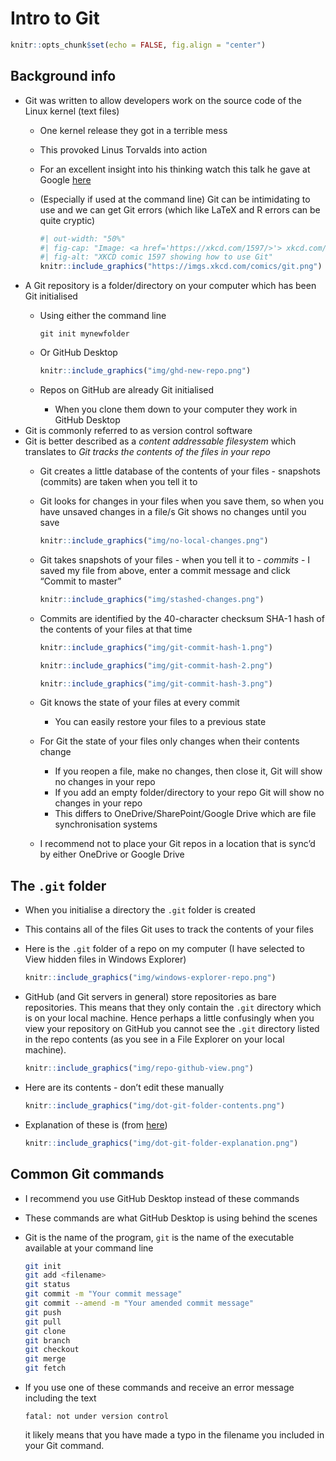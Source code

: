 # Intro to Git

```r
knitr::opts_chunk$set(echo = FALSE, fig.align = "center")
```

## Background info

- Git was written to allow developers work on the source code of the Linux kernel (text files)
  - One kernel release they got in a terrible mess
  - This provoked Linus Torvalds into action
  - For an excellent insight into his thinking watch this talk he gave at Google [here](https://youtu.be/4XpnKHJAok8)  
  - (Especially if used at the command line) Git can be intimidating to use and we can get Git errors (which like LaTeX and R errors can be quite cryptic)  
    ```r
    #| out-width: "50%"
    #| fig-cap: "Image: <a href='https://xkcd.com/1597/>'> xkcd.com/1597</a>"
    #| fig-alt: "XKCD comic 1597 showing how to use Git"
    knitr::include_graphics("https://imgs.xkcd.com/comics/git.png")
    ```  
- A Git repository is a folder/directory on your computer which has been Git initialised 
  - Using either the command line  
    ```
    git init mynewfolder
    ```  
  - Or GitHub Desktop  
    ```r
    knitr::include_graphics("img/ghd-new-repo.png")
    ```
  - Repos on GitHub are already Git initialised 
    - When you clone them down to your computer they work in GitHub Desktop
- Git is commonly referred to as version control software
- Git is better described as a *content addressable filesystem* which translates to *Git tracks the contents of the files in your repo*
  - Git creates a little database of the contents of your files - snapshots (commits) are taken when you tell it to
  - Git looks for changes in your files when you save them, so when you have unsaved changes in a file/s Git shows no changes until you save  
    ```r
    knitr::include_graphics("img/no-local-changes.png")
    ```  
  - Git takes snapshots of your files - when you tell it to - *commits* - I saved my file from above, enter a commit message and click "Commit to master"
    ```r
    knitr::include_graphics("img/stashed-changes.png")
    ```  
  - Commits are identified by the 40-character checksum SHA-1 hash of the contents of your files at that time  
    ```r
    knitr::include_graphics("img/git-commit-hash-1.png")
    ```  
    
    ```r
    knitr::include_graphics("img/git-commit-hash-2.png")
    ```  
    
    ```r
    knitr::include_graphics("img/git-commit-hash-3.png")
    ```  
  - Git knows the state of your files at every commit
    - You can easily restore your files to a previous state
  - For Git the state of your files only changes when their contents change
    - If you reopen a file, make no changes, then close it, Git will show no changes in your repo
    - If you add an empty folder/directory to your repo Git will show no changes in your repo
    - This differs to OneDrive/SharePoint/Google Drive which are file synchronisation systems
  - I recommend not to place your Git repos in a location that is sync'd by either OneDrive or Google Drive

## The `.git` folder

- When you initialise a directory the `.git` folder is created
- This contains all of the files Git uses to track the contents of your files
- Here is the `.git` folder of a repo on my computer (I have selected to View hidden files in Windows Explorer)  
  ```r
  knitr::include_graphics("img/windows-explorer-repo.png")
  ```  
- GitHub (and Git servers in general) store repositories as bare repositories. This means that they only contain the `.git` directory which is on your local machine. Hence perhaps a little confusingly when you view your repository on GitHub you cannot see the `.git` directory listed in the repo contents (as you see in a File Explorer on your local machine).
  ```r
  knitr::include_graphics("img/repo-github-view.png")
  ```  
- Here are its contents - don't edit these manually  
  ```r
  knitr::include_graphics("img/dot-git-folder-contents.png")
  ```  
- Explanation of these is (from [here](https://www.tutorialspoint.com/what-is-git-folder-and-why-is-it-hidden))  
  ```r
  knitr::include_graphics("img/dot-git-folder-explanation.png")
  ```  

## Common Git commands

- I recommend you use GitHub Desktop instead of these commands
- These commands are what GitHub Desktop is using behind the scenes
- Git is the name of the program, `git` is the name of the executable available at your command line  
  ```bash
  git init 
  git add <filename>
  git status
  git commit -m "Your commit message"
  git commit --amend -m "Your amended commit message"
  git push 
  git pull 
  git clone
  git branch
  git checkout
  git merge
  git fetch 
  ```  

- If you use one of these commands and receive an error message including the text
  ```
  fatal: not under version control
  ```
  it likely means that you have made a typo in the filename you included in your Git command.
